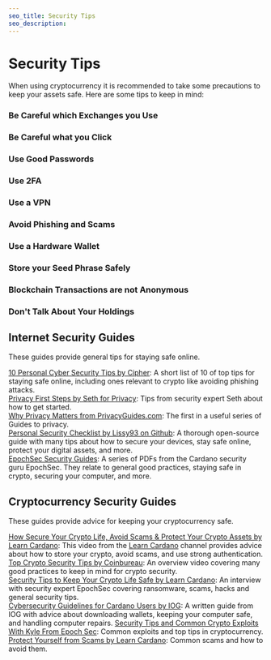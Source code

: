 ```yaml
---
seo_title: Security Tips
seo_description: 
---
```


# Security Tips

When using cryptocurrency it is recommended to take some precautions to keep your assets safe. Here are some tips to keep in mind: 

### Be Careful which Exchanges you Use

### Be Careful what you Click

### Use Good Passwords

### Use 2FA

### Use a VPN

### Avoid Phishing and Scams

### Use a Hardware Wallet

### Store your Seed Phrase Safely

### Blockchain Transactions are not Anonymous

### Don't Talk About Your Holdings

## Internet Security Guides
These guides provide general tips for staying safe online.

[10 Personal Cyber Security Tips by Cipher](https://cipher.com/blog/10-personal-cyber-security-tips-cyberaware/): A short list of 10 of top tips for staying safe online, including ones relevant to crypto like avoiding phishing attacks.  
[Privacy First Steps by Seth for Privacy](https://sethforprivacy.com/posts/privacy-first-steps/): Tips from security expert Seth about how to get started.  
[Why Privacy Matters from PrivacyGuides.com](https://www.privacyguides.org/en/basics/why-privacy-matters/): The first in a useful series of Guides to privacy.  
[Personal Security Checklist by Lissy93 on Github](https://github.com/Lissy93/personal-security-checklist): A thorough open-source guide with many tips about how to secure your devices, stay safe online, protect your digital assets, and more.  
[EpochSec Security Guides](https://epochsec.io/security-guides/): A series of PDFs from the Cardano security guru EpochSec. They relate to general good practices, staying safe in crypto, securing your computer, and more.  

## Cryptocurrency Security Guides
These guides provide advice for keeping your cryptocurrency safe. 

[How Secure Your Crypto Life, Avoid Scams & Protect Your Crypto Assets by Learn Cardano](https://www.youtube.com/watch?v=W2YeB5clm0k): This video from the [Learn Cardano](https://www.youtube.com/@LearnCardano) channel provides advice about how to store your crypto, avoid scams, and use strong authentication.  
[Top Crypto Security Tips by Coinbureau](https://www.youtube.com/watch?v=h6m7psfXxzQ): An overview video covering many good practices to keep in mind for crypto security.  
[Security Tips to Keep Your Crypto Life Safe by Learn Cardano](https://www.youtube.com/watch?v=bRFEx_TNc24): An interview with security expert EpochSec covering ransomware, scams, hacks and general security tips.  
[Cybersecurity Guidelines for Cardano Users by IOG](https://iohk.zendesk.com/hc/en-us/articles/900005141163): A written guide from IOG with advice about downloading wallets, keeping your computer safe, and handling computer repairs. 
[Security Tips and Common Crypto Exploits With Kyle From Epoch Sec](https://www.youtube.com/watch?v=wzEisPLlFMU): Common exploits and top tips in cryptocurrency. 
[Protect Yourself from Scams by Learn Cardano](https://www.youtube.com/watch?v=IXaaa_6Iadg): Common scams and how to avoid them.